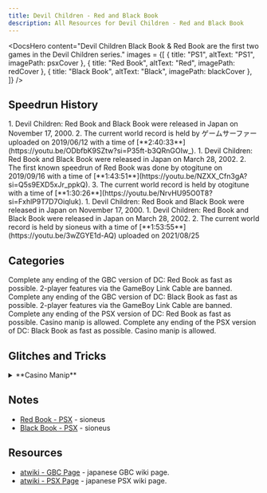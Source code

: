 ```yaml
---
title: Devil Children - Red and Black Book
description: All Resources for Devil Children - Red and Black Book
---
```




<DocsHero 
    content="Devil Children Black Book & Red Book are the first two games in the Devil Children series."
    images = {[
        {
            title: "PS1",
            altText: "PS1",
            imagePath: psxCover
        },
        {
            title: "Red Book",
            altText: "Red",
            imagePath: redCover
        },
        {
            title: "Black Book",
            altText: "Black",
            imagePath: blackCover
        },
    ]}
/>

<LinkCard title="Leaderboards" href="https://www.speedrun.com/smtdcbbrb" description="See all the submitted runs on Speedrun.com"/>

## Speedrun History
<Tabs>
    <TabItem label="Red Book - GBC">
    <Steps>
        1. Devil Children: Red Book and Black Book were released in Japan on November 17, 2000.
    2. The current world record is held by ゲームサーファー uploaded on 2019/06/12 with a time of [**2:40:33**](https://youtu.be/ODbfbK9SZtw?si=P35ft-b3QRnGOIw_).
    </Steps>
    </TabItem>
    <TabItem label="Red Book - PS1">
    <Steps>
        1. Devil Children: Red Book and Black Book were released in Japan on March 28, 2002.
        2. The first known speedrun of Red Book was done by otogitune on 2019/09/16 with a time of [**1:43:51**](https://youtu.be/NZXX_Cfn3gA?si=Q5s9EXD5xJr_ppkQ).
        3. The current world record is held by otogitune with a time of [**1:30:26**](https://youtu.be/NrvHU95O0T8?si=FxhlP9T7D7Oiqluk).
    </Steps>
    </TabItem>
    <TabItem label="Black Book - GBC">
    <Steps>
        1. Devil Children: Red Book and Black Book were released in Japan on November 17, 2000.
    </Steps>
    </TabItem>
    <TabItem label="Black Book - PS1">
    <Steps>
        1. Devil Children: Red Book and Black Book were released in Japan on March 28, 2002.
        2. The current world record is held by sioneus with a time of [**1:53:55**](https://youtu.be/3wZGYE1d-AQ) uploaded on 2021/08/25
    </Steps>
    </TabItem>
</Tabs>

## Categories
<CardGrid>
    <Card title="Red Book(GBC)">Complete any ending of the GBC version of DC: Red Book as fast as possible. 2-player features via the GameBoy Link Cable are banned.</Card>
    <Card title="Black Book(GBC">Complete any ending of the GBC version of DC: Black Book as fast as possible. 2-player features via the GameBoy Link Cable are banned.</Card>
    <Card title="Red Book(PSX)">Complete any ending of the PSX version of DC: Red Book as fast as possible. Casino manip is allowed.</Card>
    <Card title="Black Book(PSX)">Complete any ending of the PSX version of DC: Black Book as fast as possible. Casino manip is allowed.</Card>
</CardGrid>

## Glitches and Tricks
<details>
<summary>**Casino Manip**</summary>
It was discovered that the Casino can be manipulated in the PS1 version. By saving in front of the counter for *Big or Small* and reloading, the sequence of numbers reproduced is always the same. This has also been tested in the downloadable version available in the Playstation Store. The winning sequence is "small, small, big, big, small, big, big, big, small, big, small, small, big" - this will grant more than enough coins for the run.
</details>

## Notes
- [Red Book - PSX](https://sioneus.me/notes/red-book) - sioneus
- [Black Book - PSX](https://sioneus.me/notes/black-book) - sioneus

## Resources
- [atwiki - GBC Page](https://w.atwiki.jp/devilchildren_br/pages/8.html) - japanese GBC wiki page.
- [atwiki - PSX Page](https://w.atwiki.jp/devilchildren_br/pages/343.html) - japanese PSX wiki page.